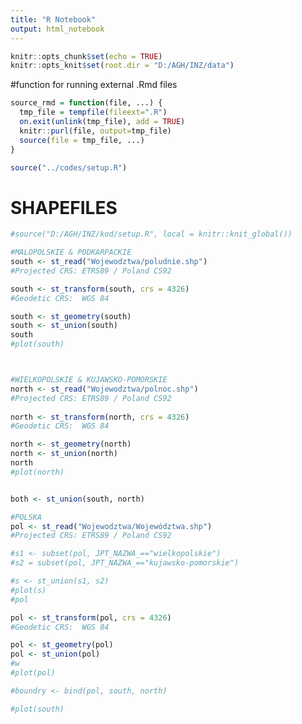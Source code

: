 ```yaml
---
title: "R Notebook"
output: html_notebook
---
```


```r
knitr::opts_chunk$set(echo = TRUE)
knitr::opts_knit$set(root.dir = "D:/AGH/INZ/data")
```

#function for running external .Rmd files
```r
source_rmd = function(file, ...) {
  tmp_file = tempfile(fileext=".R")
  on.exit(unlink(tmp_file), add = TRUE)
  knitr::purl(file, output=tmp_file)
  source(file = tmp_file, ...)
}
```

```r
source("../codes/setup.R")
```


# SHAPEFILES

```r
#source("D:/AGH/INZ/kod/setup.R", local = knitr::knit_global())

#MALOPOLSKIE & PODKARPACKIE
south <- st_read("Wojewodztwa/poludnie.shp")
#Projected CRS: ETRS89 / Poland CS92

south <- st_transform(south, crs = 4326)
#Geodetic CRS:  WGS 84

south <- st_geometry(south)
south <- st_union(south)
south
#plot(south)



#WIELKOPOLSKIE & KUJAWSKO-POMORSKIE
north <- st_read("Wojewodztwa/polnoc.shp")
#Projected CRS: ETRS89 / Poland CS92
  
north <- st_transform(north, crs = 4326)
#Geodetic CRS:  WGS 84

north <- st_geometry(north)
north <- st_union(north)
north
#plot(north)


both <- st_union(south, north)
```

```r
#POLSKA
pol <- st_read("Wojewodztwa/Województwa.shp")
#Projected CRS: ETRS89 / Poland CS92

#s1 <- subset(pol, JPT_NAZWA_=="wielkopolskie")
#s2 = subset(pol, JPT_NAZWA_=="kujawsko-pomorskie")

#s <- st_union(s1, s2)
#plot(s)
#pol

pol <- st_transform(pol, crs = 4326)
#Geodetic CRS:  WGS 84

pol <- st_geometry(pol)
pol <- st_union(pol)
#w
#plot(pol)

#boundry <- bind(pol, south, north)

#plot(south)
```

```r
```